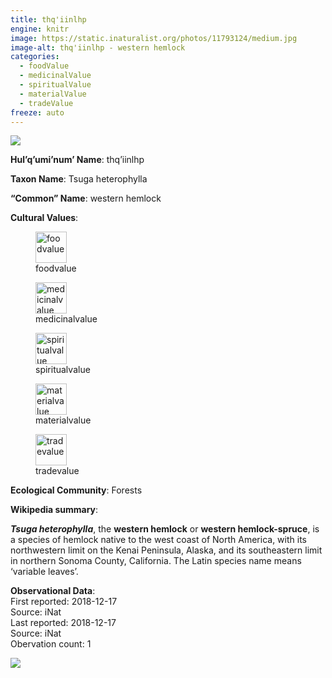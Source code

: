 ```yaml
---
title: thq'iinlhp
engine: knitr
image: https://static.inaturalist.org/photos/11793124/medium.jpg
image-alt: thq'iinlhp - western hemlock
categories:
  - foodValue
  - medicinalValue
  - spiritualValue
  - materialValue
  - tradeValue
freeze: auto
---
```

![](https://static.inaturalist.org/photos/11793124/medium.jpg){fig-alt="thq'iinlhp - western hemlock"}

**Hul'q'umi'num' Name**: thq'iinlhp



**Taxon Name**: Tsuga heterophylla

**"Common" Name**: western hemlock

**Cultural Values**:  

::: {layout-nrow=1 style="width:60%"}
![foodvalue](/files/foodvalue.svg){width=50px}

![medicinalvalue](/files/medicinalvalue.svg){width=50px}

![spiritualvalue](/files/spiritualvalue.svg){width=50px}

![materialvalue](/files/materialvalue.svg){width=50px}

![tradevalue](/files/tradevalue.svg){width=50px}
:::

**Ecological Community**: Forests

**Wikipedia summary**:  
<p class="mw-empty-elt">

</p>

<p><i><b>Tsuga heterophylla</b></i>, the <b>western hemlock</b> or <b>western hemlock-spruce</b>, is a species of hemlock native to the west coast of North America, with its northwestern limit on the Kenai Peninsula, Alaska, and its southeastern limit in northern Sonoma County, California. The Latin species name means 'variable leaves'.

**Observational Data**:   
First reported: 2018-12-17  
Source: iNat  
Last reported: 2018-12-17  
Source: iNat  
Obervation count: 1

![](community_dist.png)
